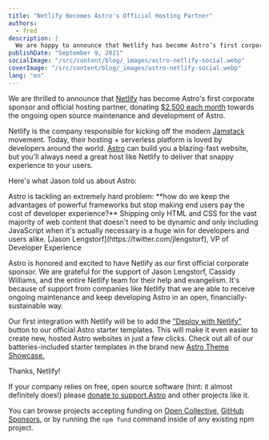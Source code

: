 ```yaml
---
title: "Netlify Becomes Astro's Official Hosting Partner"
authors:
  - fred
description: |
  We are happy to announce that Netlify has become Astro’s first corporate sponsor and exclusive hosting partner, donating $2,500 each month towards the ongoing open source maintenance and development of Astro.
publishDate: "September 9, 2021"
socialImage: "/src/content/blog/_images/astro-netlify-social.webp"
coverImage: "/src/content/blog/_images/astro-netlify-social.webp"
lang: "en"
---
```



We are thrilled to announce that [Netlify](https://www.netlify.com/?utm_campaign=devex-jl&utm_source=astro&utm_medium=blog) has become Astro's first corporate sponsor and official hosting partner, donating [$2,500 each month](https://opencollective.com/astrodotbuild) towards the ongoing open source maintenance and development of Astro.

Netlify is the company responsible for kicking off the modern [Jamstack](https://jamstack.org/) movement. Today, their hosting + serverless platform is loved by developers around the world. [Astro](http://astro.build/) can build you a blazing-fast website, but you'll always need a great host like Netlify to deliver that snappy experience to your users.

Here's what Jason told us about Astro:

<Testimonial>
	<Icon slot="logo" name="logos/netlify" height="48" class="invert" />
	<span slot="quote">
		Astro is tackling an extremely hard problem: **how do we keep the advantages of powerful
		frameworks but stop making end users pay the cost of developer experience?** Shipping only HTML
		and CSS for the vast majority of web content that doesn't need to be dynamic and only including
		JavaScript when it's actually necessary is a huge win for developers and users alike.
	</span>
	<span slot="cite">
		[Jason Lengstorf](https://twitter.com/jlengstorf), VP of Developer Experience
	</span>
</Testimonial>

Astro is honored and excited to have Netlify as our first official corporate sponsor. We are grateful for the support of Jason Lengstorf, Cassidy Williams, and the entire Netlify team for their help and evangelism. It's because of support from companies like Netlify that we are able to receive ongoing maintenance and keep developing Astro in an open, financially-sustainable way.

Our first integration with Netlify will be to add the ["Deploy with Netlify"](https://www.netlify.com/blog/2016/11/29/introducing-the-deploy-to-netlify-button/) button to our official Astro starter templates. This will make it even easier to create new, hosted Astro websites in just a few clicks. Check out all of our batteries-included starter templates in the brand new [Astro Theme Showcase.](https://astro.build/themes)

Thanks, Netlify!

<Note title="Oh hey, PS...">

If your company relies on free, open source software (hint: it almost definitely does!) please [donate to support Astro](https://opencollective.com/astrodotbuild) and other projects like it.

You can browse projects accepting funding on [Open Collective](https://opencollective.com/discover), [GitHub Sponsors](https://github.com/sponsors), or by running the `npm fund` command inside of any existing npm project.

</Note>
